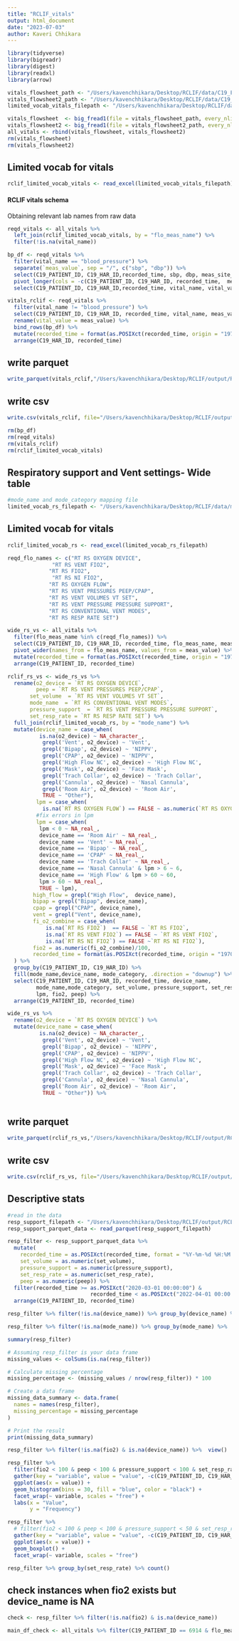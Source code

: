 ```yaml
---
title: "RCLIF_vitals"
output: html_document
date: "2023-07-03"
author: Kaveri Chhikara
---
```


```r
library(tidyverse)
library(bigreadr)
library(digest)
library(readxl)
library(arrow)
```

```r
vitals_flowsheet_path <- "/Users/kavenchhikara/Desktop/RCLIF/data/C19_FLOW_LDS_part1.txt"
vitals_flowsheet2_path <- "/Users/kavenchhikara/Desktop/RCLIF/data/C19_FLOW_LDS_part2.txt"
limited_vocab_vitals_filepath <- "/Users/kavenchhikara/Desktop/RCLIF/data/vitals_limited_vocab.xlsx"
```

```r
vitals_flowsheet  <- big_fread1(file = vitals_flowsheet_path, every_nlines=10000000)
vitals_flowsheet2 <- big_fread1(file = vitals_flowsheet2_path, every_nlines=10000000)
all_vitals <- rbind(vitals_flowsheet, vitals_flowsheet2)
rm(vitals_flowsheet)
rm(vitals_flowsheet2)
```

## Limited vocab for vitals

```r
rclif_limited_vocab_vitals <- read_excel(limited_vocab_vitals_filepath)
```

#### RCLIF vitals schema 
Obtaining relevant lab names from raw data 

```r
reqd_vitals <- all_vitals %>% 
  left_join(rclif_limited_vocab_vitals, by = "flo_meas_name") %>% 
  filter(!is.na(vital_name))
```

```r
bp_df <- reqd_vitals %>%
  filter(vital_name == "blood_pressure") %>% 
  separate(`meas_value`, sep = "/", c("sbp", "dbp")) %>%
  select(C19_PATIENT_ID, C19_HAR_ID,recorded_time, sbp, dbp, meas_site_name) %>%
  pivot_longer(cols = -c(C19_PATIENT_ID, C19_HAR_ID, recorded_time,  meas_site_name), names_to = "vital_name", values_to = "vital_value") %>%
  select(C19_PATIENT_ID, C19_HAR_ID,recorded_time, vital_name, vital_value,  meas_site_name)
```

```r
vitals_rclif <- reqd_vitals %>% 
  filter(vital_name != "blood_pressure") %>% 
  select(C19_PATIENT_ID, C19_HAR_ID, recorded_time, vital_name, meas_value,  meas_site_name) %>% 
  rename(vital_value = meas_value) %>% 
  bind_rows(bp_df) %>% 
  mutate(recorded_time = format(as.POSIXct(recorded_time, origin = "1970-01-01"),  "%Y-%m-%d %H:%M:%S")) %>% 
  arrange(C19_HAR_ID, recorded_time)
```

## write parquet

```r
write_parquet(vitals_rclif,"/Users/kavenchhikara/Desktop/RCLIF/output/RCLIF_vitals.parquet")
```

## write csv

```r
write.csv(vitals_rclif, file="/Users/kavenchhikara/Desktop/RCLIF/output/RCLIF_vitals.csv")
```

```r
rm(bp_df)
rm(reqd_vitals)
rm(vitals_rclif)
rm(rclif_limited_vocab_vitals)
```

## Respiratory support and Vent settings- Wide table

```r
#mode_name and mode_category mapping file
limited_vocab_rs_filepath <- "/Users/kavenchhikara/Desktop/RCLIF/data/mode_name_category_limited_vocab.xlsx"
```

## Limited vocab for vitals

```r
rclif_limited_vocab_rs <- read_excel(limited_vocab_rs_filepath)
```

```r
reqd_flo_names <- c("RT RS OXYGEN DEVICE",
              "RT RS VENT FIO2",
             "RT RS FIO2",
              "RT RS NI FIO2",
             "RT RS OXYGEN FLOW",
             "RT RS VENT PRESSURES PEEP/CPAP",
             "RT RS VENT VOLUMES VT SET",
             "RT RS VENT PRESSURE PRESSURE SUPPORT",
             "RT RS CONVENTIONAL VENT MODES",
             "RT RS RESP RATE SET")

wide_rs_vs <- all_vitals %>% 
  filter(flo_meas_name %in% c(reqd_flo_names)) %>%
  select(C19_PATIENT_ID, C19_HAR_ID, recorded_time, flo_meas_name, meas_value) %>%
  pivot_wider(names_from = flo_meas_name, values_from = meas_value) %>%
  mutate(recorded_time = format(as.POSIXct(recorded_time, origin = "1970-01-01"),  "%Y-%m-%d %H:%M:%S")) %>% 
  arrange(C19_PATIENT_ID, recorded_time)
```

```r
rclif_rs_vs <- wide_rs_vs %>% 
  rename(o2_device = `RT RS OXYGEN DEVICE`,
         peep = `RT RS VENT PRESSURES PEEP/CPAP`,
       set_volume  = `RT RS VENT VOLUMES VT SET`,
       mode_name  = `RT RS CONVENTIONAL VENT MODES`,
       pressure_support  = `RT RS VENT PRESSURE PRESSURE SUPPORT`,
       set_resp_rate = `RT RS RESP RATE SET`) %>%
  full_join(rclif_limited_vocab_rs, by = "mode_name") %>% 
  mutate(device_name = case_when(
          is.na(o2_device) ~ NA_character_,
           grepl('Vent', o2_device) ~ 'Vent',
           grepl('Bipap', o2_device) ~ 'NIPPV',
           grepl('CPAP', o2_device) ~ 'NIPPV',
           grepl('High Flow NC', o2_device) ~ 'High Flow NC',
           grepl('Mask', o2_device) ~ 'Face Mask',
           grepl('Trach Collar', o2_device) ~ 'Trach Collar',
           grepl('Cannula', o2_device) ~ 'Nasal Cannula',
           grepl('Room Air', o2_device) ~ 'Room Air',
           TRUE ~ "Other"),
         lpm = case_when(
           is.na(`RT RS OXYGEN FLOW`) == FALSE ~ as.numeric(`RT RS OXYGEN FLOW`)),
         #fix errors in lpm
         lpm = case_when(
          lpm < 0 ~ NA_real_,
          device_name == 'Room Air' ~ NA_real_,
          device_name == 'Vent' ~ NA_real_,
          device_name == 'Bipap' ~ NA_real_,
          device_name == 'CPAP' ~ NA_real_,
          device_name == 'Trach Collar' ~ NA_real_,
          device_name == 'Nasal Cannula' & lpm > 6 ~ 6,
          device_name == 'High Flow' & lpm > 60 ~ 60,
          lpm > 60 ~ NA_real_,
          TRUE ~ lpm),
        high_flow = grepl("High Flow",  device_name), 
        bipap = grepl("Bipap", device_name),
        cpap = grepl("CPAP", device_name),
        vent = grepl("Vent", device_name),
        fi_o2_combine = case_when(
            is.na(`RT RS FIO2`)  == FALSE ~ `RT RS FIO2`,
            is.na(`RT RS VENT FIO2`) == FALSE ~ `RT RS VENT FIO2`,
            is.na(`RT RS NI FIO2`) == FALSE ~`RT RS NI FIO2`),
        fio2 = as.numeric(fi_o2_combine)/100,
        recorded_time = format(as.POSIXct(recorded_time, origin = "1970-01-01"),  "%Y-%m-%d %H:%M:%S")
  ) %>%
  group_by(C19_PATIENT_ID, C19_HAR_ID) %>%
  fill(mode_name,device_name, mode_category, .direction = "downup") %>% 
  select(C19_PATIENT_ID, C19_HAR_ID, recorded_time, device_name,
         mode_name,mode_category, set_volume, pressure_support, set_resp_rate,  
         lpm, fio2, peep) %>%
  arrange(C19_PATIENT_ID, recorded_time)
```

```r
wide_rs_vs %>% 
  rename(o2_device = `RT RS OXYGEN DEVICE`) %>%
  mutate(device_name = case_when(
          is.na(o2_device) ~ NA_character_,
           grepl('Vent', o2_device) ~ 'Vent',
           grepl('Bipap', o2_device) ~ 'NIPPV',
           grepl('CPAP', o2_device) ~ 'NIPPV',
           grepl('High Flow NC', o2_device) ~ 'High Flow NC',
           grepl('Mask', o2_device) ~ 'Face Mask',
           grepl('Trach Collar', o2_device) ~ 'Trach Collar',
           grepl('Cannula', o2_device) ~ 'Nasal Cannula',
           grepl('Room Air', o2_device) ~ 'Room Air',
           TRUE ~ "Other")) %>% 
  
```



## write parquet

```r
write_parquet(rclif_rs_vs,"/Users/kavenchhikara/Desktop/RCLIF/output/RCLIF_resp_support.parquet")
```

## write csv

```r
write.csv(rclif_rs_vs, file="/Users/kavenchhikara/Desktop/RCLIF/output/RCLIF_resp_support.csv")
```

## Descriptive stats


```r
#read in the data
resp_support_filepath <- "/Users/kavenchhikara/Desktop/RCLIF/output/RCLIF_resp_support.parquet"
resp_support_parquet_data <- read_parquet(resp_support_filepath)
```

```r
resp_filter <- resp_support_parquet_data %>%
  mutate(
    recorded_time = as.POSIXct(recorded_time, format = "%Y-%m-%d %H:%M:%S"),
    set_volume = as.numeric(set_volume),
    pressure_support = as.numeric(pressure_support),
    set_resp_rate = as.numeric(set_resp_rate),
    peep = as.numeric(peep)) %>% 
  filter(recorded_time >= as.POSIXct("2020-03-01 00:00:00") &
                          recorded_time < as.POSIXct("2022-04-01 00:00:00")) %>% 
  arrange(C19_PATIENT_ID, recorded_time)
```

```r
resp_filter %>% filter(!is.na(device_name)) %>% group_by(device_name) %>%  count(device_name) %>% arrange(desc(n))
```

```r
resp_filter %>% filter(!is.na(mode_name)) %>% group_by(mode_name) %>%  count() %>% arrange(desc(n))
```



```r
summary(resp_filter)
```
```r
# Assuming resp_filter is your data frame
missing_values <- colSums(is.na(resp_filter))

# Calculate missing percentage
missing_percentage <- (missing_values / nrow(resp_filter)) * 100

# Create a data frame
missing_data_summary <- data.frame(
  names = names(resp_filter),
  missing_percentage = missing_percentage
)

# Print the result
print(missing_data_summary)

```


```r
resp_filter %>% filter(!is.na(fio2) & is.na(device_name)) %>%  view()
```


```r
resp_filter %>%
  filter(fio2 < 100 & peep < 100 & pressure_support < 100 & set_resp_rate < 100 & set_volume <= 2000) %>% 
  gather(key = "variable", value = "value", -c(C19_PATIENT_ID, C19_HAR_ID, recorded_time, device_name, mode_name, mode_category)) %>%
  ggplot(aes(x = value)) +
  geom_histogram(bins = 30, fill = "blue", color = "black") +
  facet_wrap(~ variable, scales = "free") +
  labs(x = "Value",
       y = "Frequency")
```



```r
resp_filter %>%
  # filter(fio2 < 100 & peep < 100 & pressure_support < 50 & set_resp_rate < 100 & set_volume <= 2000) %>% 
  gather(key = "variable", value = "value", -c(C19_PATIENT_ID, C19_HAR_ID, recorded_time, device_name, mode_name, mode_category)) %>%
  ggplot(aes(x = value)) +
  geom_boxplot() +
  facet_wrap(~ variable, scales = "free") 
```


```r
resp_filter %>% group_by(set_resp_rate) %>% count()
```


## check instances when fio2 exists but device_name is NA
```r
check <- resp_filter %>% filter(!is.na(fio2) & is.na(device_name))
```

```r
main_df_check <- all_vitals %>% filter(C19_PATIENT_ID == 6914 & flo_meas_name == "RT RS OXYGEN DEVICE")
```

